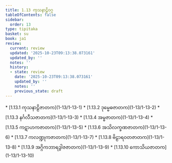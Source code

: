 ```yaml
---
title: 1.13 ကုသနာဠိဝဂ္ဂ
tableOfContents: false
sidebar:
  order: 13
type: tipitaka
basket: su
book: ja1
review:
  current: review
  updated: '2025-10-23T09:13:38.073161'
  updated_by: ''
  notes: ''
  history:
  - state: review
    date: '2025-10-23T09:13:38.073161'
    updated_by: ''
    notes: ''
    previous_state: draft
---
```



<ReviewStatus review={frontmatter.review} showDetails={true} />

<HypothesisAnnotation frontmatter={frontmatter} />

<DynamicBreadcrumb />



<TableOfContents book="ja1" section="1.13">
* [1.13.1 ကုသနာဠိဇာတက](1-13/1-13-1)
* [1.13.2 ဒုမ္မေဓဇာတက](1-13/1-13-2)
* [1.13.3 နင်္ဂလီသဇာတက](1-13/1-13-3)
* [1.13.4 အမ္ဗဇာတက](1-13/1-13-4)
* [1.13.5 ကဋာဟကဇာတက](1-13/1-13-5)
* [1.13.6 အသိလက္ခဏဇာတက](1-13/1-13-6)
* [1.13.7 ကလဏ္ဍုကဇာတက](1-13/1-13-7)
* [1.13.8 ဗိဠာရဝတဇာတက](1-13/1-13-8)
* [1.13.9 အဂ္ဂိကဘာရဒွါဇဇာတက](1-13/1-13-9)
* [1.13.10 ကောသိယဇာတက](1-13/1-13-10)
</TableOfContents>